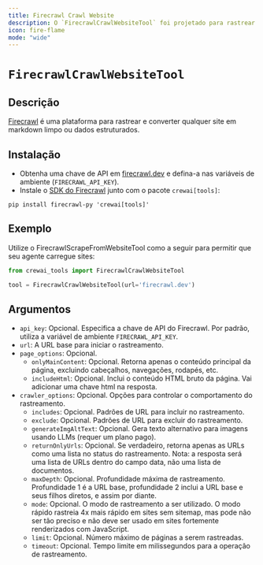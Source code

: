 ```yaml
---
title: Firecrawl Crawl Website
description: O `FirecrawlCrawlWebsiteTool` foi projetado para rastrear e converter sites em markdown limpo ou dados estruturados.
icon: fire-flame
mode: "wide"
---
```


# `FirecrawlCrawlWebsiteTool`

## Descrição

[Firecrawl](https://firecrawl.dev) é uma plataforma para rastrear e converter qualquer site em markdown limpo ou dados estruturados.

## Instalação

- Obtenha uma chave de API em [firecrawl.dev](https://firecrawl.dev) e defina-a nas variáveis de ambiente (`FIRECRAWL_API_KEY`).
- Instale o [SDK do Firecrawl](https://github.com/mendableai/firecrawl) junto com o pacote `crewai[tools]`:

```shell
pip install firecrawl-py 'crewai[tools]'
```

## Exemplo

Utilize o FirecrawlScrapeFromWebsiteTool como a seguir para permitir que seu agente carregue sites:

```python Code
from crewai_tools import FirecrawlCrawlWebsiteTool

tool = FirecrawlCrawlWebsiteTool(url='firecrawl.dev')
```

## Argumentos

- `api_key`: Opcional. Especifica a chave de API do Firecrawl. Por padrão, utiliza a variável de ambiente `FIRECRAWL_API_KEY`.
- `url`: A URL base para iniciar o rastreamento.
- `page_options`: Opcional.
  - `onlyMainContent`: Opcional. Retorna apenas o conteúdo principal da página, excluindo cabeçalhos, navegações, rodapés, etc.
  - `includeHtml`: Opcional. Inclui o conteúdo HTML bruto da página. Vai adicionar uma chave html na resposta.
- `crawler_options`: Opcional. Opções para controlar o comportamento do rastreamento.
  - `includes`: Opcional. Padrões de URL para incluir no rastreamento.
  - `exclude`: Opcional. Padrões de URL para excluir do rastreamento.
  - `generateImgAltText`: Opcional. Gera texto alternativo para imagens usando LLMs (requer um plano pago).
  - `returnOnlyUrls`: Opcional. Se verdadeiro, retorna apenas as URLs como uma lista no status do rastreamento. Nota: a resposta será uma lista de URLs dentro do campo data, não uma lista de documentos.
  - `maxDepth`: Opcional. Profundidade máxima de rastreamento. Profundidade 1 é a URL base, profundidade 2 inclui a URL base e seus filhos diretos, e assim por diante.
  - `mode`: Opcional. O modo de rastreamento a ser utilizado. O modo rápido rastreia 4x mais rápido em sites sem sitemap, mas pode não ser tão preciso e não deve ser usado em sites fortemente renderizados com JavaScript.
  - `limit`: Opcional. Número máximo de páginas a serem rastreadas.
  - `timeout`: Opcional. Tempo limite em milissegundos para a operação de rastreamento.
